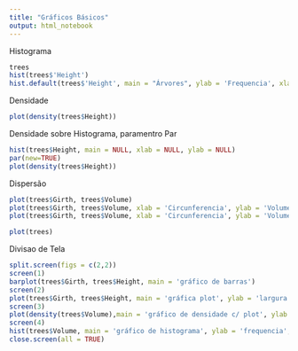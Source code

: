 ```yaml
---
title: "Gráficos Básicos"
output: html_notebook
---
```

Histograma
```r
trees
hist(trees$'Height')
hist.default(trees$'Height', main = "Árvores", ylab = 'Frequencia', xlab = 'Altura', col = 'blue', density = 90)
```
Densidade
```r
plot(density(trees$Height))
```

Densidade sobre Histograma, paramentro Par
```r
hist(trees$Height, main = NULL, xlab = NULL, ylab = NULL)
par(new=TRUE)
plot(density(trees$Height))

```

Dispersão
```r
plot(trees$Girth, trees$Volume)
plot(trees$Girth, trees$Volume, xlab = 'Circunferencia', ylab = 'Volume', main = 'Circunferencia x Volume', col = 'blue')
plot(trees$Girth, trees$Volume, xlab = 'Circunferencia', ylab = 'Volume', main = 'Circunferencia x Volume', col = 'blue', pch = 20)
```

```r

plot(trees)
```
Divisao de Tela
```r
split.screen(figs = c(2,2))
screen(1)
barplot(trees$Girth, trees$Height, main = 'gráfico de barras')
screen(2)
plot(trees$Girth, trees$Height, main = 'gráfica plot', ylab = 'largura', xlab = 'dimensão')
screen(3)
plot(density(trees$Volume),main = 'gráfico de densidade c/ plot', ylab = 'densidade')
screen(4)
hist(trees$Volume, main = 'gráfico de histograma', ylab = 'frequencia', xlab = 'volume')
close.screen(all = TRUE)
```

